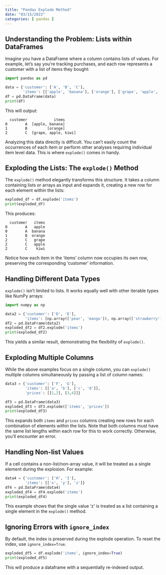 ```yaml
---
title: "Pandas Explode Method"
date: "03/15/2023"
categories: [ pandas ]
---
```


## Understanding the Problem: Lists within DataFrames

Imagine you have a DataFrame where a column contains lists of values.  For example, let's say you're tracking purchases, and each row represents a customer with a list of items they bought:

```python
import pandas as pd

data = {'customer': ['A', 'B', 'C'],
        'items': [['apple', 'banana'], ['orange'], ['grape', 'apple', 'kiwi']]}
df = pd.DataFrame(data)
print(df)
```

This will output:

```
  customer            items
0        A  [apple, banana]
1        B         [orange]
2        C  [grape, apple, kiwi]
```

Analyzing this data directly is difficult.  You can't easily count the occurrences of each item or perform other analyses requiring individual item level data. This is where `explode()` comes in handy.


## Exploding the Lists: The `explode()` Method

The `explode()` method elegantly transforms this structure.  It takes a column containing lists or arrays as input and expands it, creating a new row for each element within the lists:

```python
exploded_df = df.explode('items')
print(exploded_df)
```

This produces:

```
  customer   items
0        A   apple
0        A  banana
1        B  orange
2        C   grape
2        C   apple
2        C    kiwi
```

Notice how each item in the 'items' column now occupies its own row, preserving the corresponding 'customer' information.


## Handling Different Data Types

`explode()` isn't limited to lists. It works equally well with other iterable types like NumPy arrays:

```python
import numpy as np

data2 = {'customer': ['D', 'E'],
         'items': [np.array(['pear', 'mango']), np.array(['strawberry'])]}
df2 = pd.DataFrame(data2)
exploded_df2 = df2.explode('items')
print(exploded_df2)
```

This yields a similar result, demonstrating the flexibility of `explode()`.


## Exploding Multiple Columns

While the above examples focus on a single column,  you can `explode()` multiple columns simultaneously by passing a list of column names:

```python
data3 = {'customer': ['F', 'G'],
         'items': [['a', 'b'], ['c', 'd']],
         'prices': [[1,2], [3,4]]}

df3 = pd.DataFrame(data3)
exploded_df3 = df3.explode(['items', 'prices'])
print(exploded_df3)

```

This expands both `items` and `prices` columns creating new rows for each combination of elements within the lists.  Note that both columns must have the same list lengths within each row for this to work correctly.  Otherwise, you'll encounter an error.


##  Handling Non-list Values

If a cell contains a non-list/non-array value, it will be treated as a single element during the explosion. For example:


```python
data4 = {'customer': ['H', 'I'],
         'items': [['x', 'y'], 'z']}
df4 = pd.DataFrame(data4)
exploded_df4 = df4.explode('items')
print(exploded_df4)
```

This example shows that the single value 'z' is treated as a list containing a single element in the `explode()` method.


##  Ignoring Errors with `ignore_index`

By default, the index is preserved during the explode operation. To reset the index, use `ignore_index=True`.


```python
exploded_df5 = df.explode('items', ignore_index=True)
print(exploded_df5)
```

This will produce a dataframe with a sequentially re-indexed output.

